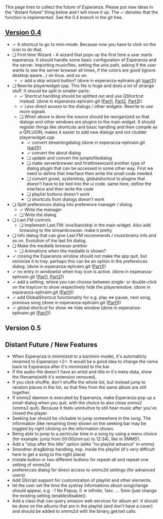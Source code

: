 This page tries to collect the future of Esperanza. Please put new ideas in the "distant future" thing below and I will move it up. The &#10003; denotes that the function is implemented. See the 0.4 branch in the git tree.

== [http://git.xmms.se/?p=esperanza.git;a=shortlog;h=0.4 Version 0.4] ==
* &#10003; A shortcut to go to mini-mode. Because now you have to click on the icon to do that.
* &#10063; First time Wizard - A wizard that pops up the first time a user starts esperanza. It should handle some basic configuration of Esperanza and the server. Importing musicfiles, setting the unix path, asking if the user wants to see the server browser all times, if the colors are good (ignore desktop aware...) on linux. and so on.
** &#10003; add a skip wizard button? (done in esperanza-ephraim.git ([http://git.xmms.se/?p=esperanza-ephraim.git;a=commit;h=9c6a9b4852de0b790fe22ab38364500505f71ea7 part1]))
* &#10063; Rewrite playerwidget.cpp. This file is huge and does a lot of strange stuff. It should be split in smaller parts:
** &#10003; Shortcut handling should be splitted out and use QShortcut instead. (done in esperanza-ephraim.git ([http://git.xmms.se/?p=esperanza-ephraim.git;a=commit;h=9a400e38b5eb6065fbda405d11da01814389bee6 Part1], [http://git.xmms.se/?p=esperanza-ephraim.git;a=commit;h=b9076d772492eae65984e7c8897141c3ce6519bc Part2], [http://git.xmms.se/?p=esperanza-ephraim.git;a=commit;h=9ae5a266e836b64e721c292eeaf03f12660e815e Part3]))
** &#10003; Less direct access to the dialogs / other widgets. Rewrite to use more signals
** &#10063; When above is done the source should be reorganized so that dialogs and other windows are plugins to the main widget. It should register things like shortcuts and basic handling and then compile as a QPLUGIN, makes it easier to add new dialogs and not cludder playerwidget.cpp
*** &#10003; convert streamingdialog (done in esperanza-ephraim.git ([http://git.xmms.se/?p=esperanza-ephraim.git;a=commit;h=889b98e0442a2777cdf14a031c8057fa9f198ee8 part1]))
*** &#10003; convert the about dialog
*** &#10063; update and convert the jumptofiledialog
*** &#10063; make serverbrowser and firsttimewizard another type of dialog plugin that can be accessed in some other way. First we need to define that interface then write the small code needed.
*** &#10063; convert growl, systemtray, globalshortcut to plugins that doesn't have to be tied into the ui code. same here, define the interface and then write the code
*** &#10063; playlist buttons doesn't work
*** &#10063; shortcuts from dialogs doesn't work
* &#10063; Split preferences dialog into preference manager / dialog.
** &#10003; Write the manager
** &#10063; Write the dialog
* &#10063; Last.FM controls
** &#10063; Implement Last.FM: love/ban/skip in the main widget. Also add browsing to the streambrowser. make it pretty
* &#10063; Info dialog that can give Last.FM recommends / musicbrainz info and so on. Evolution of the last.fm dialog.
* &#10063; Make the medialib browser prettier
** &#10063; Animations when the medialib is shown?
* &#10003; closing the Esperanza window should not make the app quit, but minimize it to tray. perhaps this can be an option in the preferences dialog. (done in esperanza-ephraim.git ([http://git.xmms.se/?p=esperanza-ephraim.git;a=commit;h=79ff3476f2db8f0be4163a5f02f5588323e36673 Part1]))
* &#10003; no entry in windowlist when tray icon is active. (done in esperanza-ephraim.git ([http://git.xmms.se/?p=esperanza-ephraim.git;a=commit;h=f65b926cfd7730fc7917b6032d8aee2e49977405 Part1], [http://git.xmms.se/?p=esperanza-ephraim.git;a=commit;h=0b563bcdd2fb8b70f5b0b0f3e33f3f7cc83fc9de Part2]))
* &#10003; add a setting, where you can choose between single- or double-click on the trayicon to show respectively hide the playerwindow. (done in esperanza-ephraim.git ([http://git.xmms.se/?p=esperanza-ephraim.git;a=commit;h=2e9e95a993935f76b79cedeb6cbd058343b0850c Part1]))
* &#10003; add GlobalShortcut functionality for e.g. play <=> pause, next song, previous song (done in esperanza-ephraim.git ([http://git.xmms.se/?p=esperanza-ephraim.git;a=commit;h=34a7fd0c5f99bf297bb5aeb2777a15c3806bd608 Part1]))
* &#10003; global shortcut for show <=> hide window (done in esperanza-ephraim.git ([http://git.xmms.se/?p=esperanza-ephraim.git;a=commit;h=e50196162c098ec3bec4630cc5d45b09efc082e6 Part1]))

== Version 0.5 ==


== Distant Future / New Features ==
* When Esperanza is minimized to a bar(mini-mode), it's automaticly renamed to ''Esperanza <2>''. It would be a good idea to change the name back to Esperanza  after it's minimized to the bar.
* If the audio-file doesn't have an artist and title in it's meta-data, show the filename(with it's extension removed).
* If you click shuffle, don't shuffle the whole list, but instead jump to random places in the list, so that files from the same album are still together.
* If xmms2 daemon is executed by Esperanza, make Esperanza pop up a small-dialog when you quit, with the choice to also close xmms2 (xmms2 quit). Because it feels unintuitive to still hear music after you've closed the player.
* Seeking bar should be clickable to jump somewhere in the song. The information (like remaining time) shown on the seeking bar may be toggled by right clicking on the information shown.
* Being able to jump to a perticular time in a song by using a menu choice (for example: jump from 00:00(mm:ss) to 12:34), like in XMMS1.
* Add a "stop after this title" option (alike "no playlist advance" in xmms)
* Smoother drag&drop handling, esp. inside the playlist (it's very difficult here to get a song to the right place)
* tristate button or two different buttons for repeat-all and repeat-one setting of xmms2d
* preferences dialog for direct access to xmms2d settings (for advanced users)
* Add QScript support for customization of playlist and other elements.
* let the user set the time the systray informations about songchange should appear, e.g. -1 No Popup, 0 => infinite, 1sec .... 5min (just change the existing setting (enable/disable)).
* Add a class that can query amazon web services for album art. It should be done on the albums that are in the playlist (and don't have a cover) and should be added to xmms2d with the binary_get/set calls.